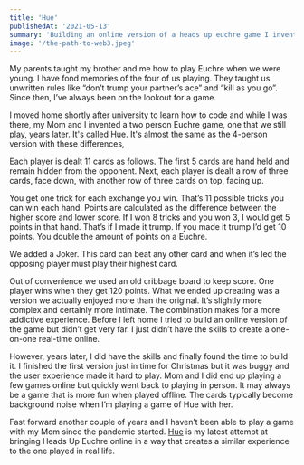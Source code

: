 ```yaml
---
title: 'Hue'
publishedAt: '2021-05-13'
summary: 'Building an online version of a heads up euchre game I invented with my Mom.'
image: '/the-path-to-web3.jpeg'
---
```


My parents taught my brother and me how to play Euchre when we were young. I have fond memories of the four of us playing. They taught us unwritten rules like “don’t trump your partner’s ace” and “kill as you go”. Since then, I’ve always been on the lookout for a game.

I moved home shortly after university to learn how to code and while I was there, my Mom and I invented a two person Euchre game, one that we still play, years later. It's called Hue. It's almost the same as the 4-person version with these differences,

Each player is dealt 11 cards as follows. The first 5 cards are hand held and remain hidden from the opponent. Next, each player is dealt a row of three cards, face down, with another row of three cards on top, facing up.

You get one trick for each exchange you win. That’s 11 possible tricks you can win each hand. Points are calculated as the difference between the higher score and lower score. If I won 8 tricks and you won 3, I would get 5 points in that hand. That’s if I made it trump. If you made it trump I’d get 10 points. You double the amount of points on a Euchre.

We added a Joker. This card can beat any other card and when it’s led the opposing player must play their highest card.

Out of convenience we used an old cribbage board to keep score. One player wins when they get 120 points.
What we ended up creating was a version we actually enjoyed more than the original. It’s slightly more complex and certainly more intimate. The combination makes for a more addictive experience. Before I left home I tried to build an online version of the game but didn’t get very far. I just didn’t have the skills to create a one-on-one real-time online.

However, years later, I did have the skills and finally found the time to build it. I finished the first version just in time for Christmas but it was buggy and the user experience made it hard to play. Mom and I did end up playing a few games online but quickly went back to playing in person. It may always be a game that is more fun when played offline. The cards typically become background noise when I’m playing a game of Hue with her.

Fast forward another couple of years and I haven’t been able to play a game with my Mom since the pandemic started. [Hue](https://www.headsupeuchre.com/) is my latest attempt at bringing Heads Up Euchre online in a way that creates a similar experience to the one played in real life.
